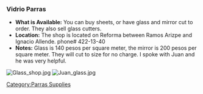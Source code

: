 ===Vidrio Parras===
*'''What is Available:''' You can buy sheets, or have glass and mirror cut to order.  They also sell glass cutters. <br />
*'''Location:''' The shop is located on Reforma between Ramos Arizpe and Ignacio Allende.  phone# 422-13-40 <br />
*'''Notes:''' Glass is 140 pesos per square meter, the mirror is 200 pesos per square meter.  They will cut to size for no charge.  I spoke with Juan and he was very helpful. <br />
[[Image:Glass shop.jpg]]
[[Image:Juan glass.jpg]]

[[Category:Parras Supplies]]